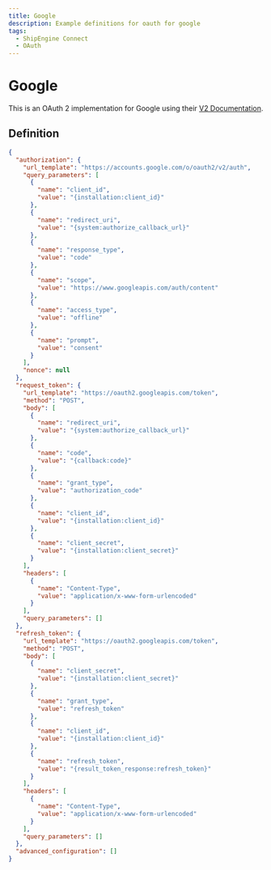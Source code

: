 ```yaml
---
title: Google
description: Example definitions for oauth for google
tags:
  - ShipEngine Connect
  - OAuth
---
```


# Google
This is an OAuth 2 implementation for Google using their [V2 Documentation](https://developers.google.com/identity/protocols/oauth2).
## Definition
``` JSON
{
  "authorization": {
    "url_template": "https://accounts.google.com/o/oauth2/v2/auth",
    "query_parameters": [
      {
        "name": "client_id",
        "value": "{installation:client_id}"
      },
      {
        "name": "redirect_uri",
        "value": "{system:authorize_callback_url}"
      },
      {
        "name": "response_type",
        "value": "code"
      },
      {
        "name": "scope",
        "value": "https://www.googleapis.com/auth/content"
      },
      {
        "name": "access_type",
        "value": "offline"
      },
      {
        "name": "prompt",
        "value": "consent"
      }
    ],
    "nonce": null
  },
  "request_token": {
    "url_template": "https://oauth2.googleapis.com/token",
    "method": "POST",
    "body": [
      {
        "name": "redirect_uri",
        "value": "{system:authorize_callback_url}"
      },
      {
        "name": "code",
        "value": "{callback:code}"
      },
      {
        "name": "grant_type",
        "value": "authorization_code"
      },
      {
        "name": "client_id",
        "value": "{installation:client_id}"
      },
      {
        "name": "client_secret",
        "value": "{installation:client_secret}"
      }
    ],
    "headers": [
      {
        "name": "Content-Type",
        "value": "application/x-www-form-urlencoded"
      }
    ],
    "query_parameters": []
  },
  "refresh_token": {
    "url_template": "https://oauth2.googleapis.com/token",
    "method": "POST",
    "body": [
      {
        "name": "client_secret",
        "value": "{installation:client_secret}"
      },
      {
        "name": "grant_type",
        "value": "refresh_token"
      },
      {
        "name": "client_id",
        "value": "{installation:client_id}"
      },
      {
        "name": "refresh_token",
        "value": "{result_token_response:refresh_token}"
      }
    ],
    "headers": [
      {
        "name": "Content-Type",
        "value": "application/x-www-form-urlencoded"
      }
    ],
    "query_parameters": []
  },
  "advanced_configuration": []
}
```
<Pager
  prev="../index.mdx" prevTitle="OAuth Configuration"
/>

